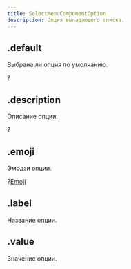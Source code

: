 ```yaml
---
title: SelectMenuComponentOption
description: Опция выпадающего списка.
---
```


## .default

Выбрана ли опция по умолчанию.

?<MdnRef dataType="Boolean" />

## .description

Описание опции.

?<MdnRef dataType="String" />

## .emoji

Эмодзи опции.

?[Emoji](emoji.mdx)

## .label

Название опции.

<MdnRef dataType="String" />

## .value

Значение опции.

<MdnRef dataType="String" />
